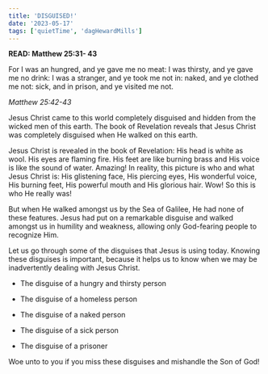 ```yaml
---
title: 'DISGUISED!'
date: '2023-05-17'
tags: ['quietTime', 'dagHewardMills']
---
```


**READ: Matthew 25:31- 43**

For I was an hungred, and ye gave me no meat: I was thirsty, and ye gave me no drink: I was a stranger, and ye took me not in: naked, and ye clothed me not: sick, and in prison, and ye visited me not. 

*Matthew 25:42-43* 


Jesus Christ came to this world completely disguised and hidden from the wicked men of this earth. The book of Revelation reveals that Jesus Christ was completely disguised when He walked on this earth. 

Jesus Christ is revealed in the book of Revelation: His head is white as wool. His eyes are flaming fire. His feet are like burning brass and His voice is like the sound of water. Amazing! In reality, this picture is who and what Jesus Christ is: His glistening face, His piercing eyes, His wonderful voice, His burning feet, His powerful mouth and His glorious hair. Wow! So this is who He really was! 

But when He walked amongst us by the Sea of Galilee, He had none of these features. Jesus had put on a remarkable disguise and walked amongst us in humility and weakness, allowing only God-fearing people to recognize Him. 

Let us go through some of the disguises that Jesus is using today. Knowing these disguises is important, because it helps us to know when we may be inadvertently dealing with Jesus Christ.

- The disguise of a hungry and thirsty person

- The disguise of a homeless person 

- The disguise of a naked person 

- The disguise of a sick person 

- The disguise of a prisoner 

Woe unto to you if you miss these disguises and mishandle the Son of God! 


